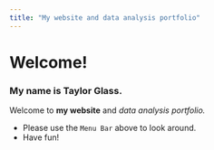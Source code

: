 ```yaml
---
title: "My website and data analysis portfolio"
---
```


# Welcome!

### My name is Taylor Glass.

Welcome to **my website** and *data analysis portfolio.*

-   Please use the `Menu Bar` above to look around.
-   Have fun!


